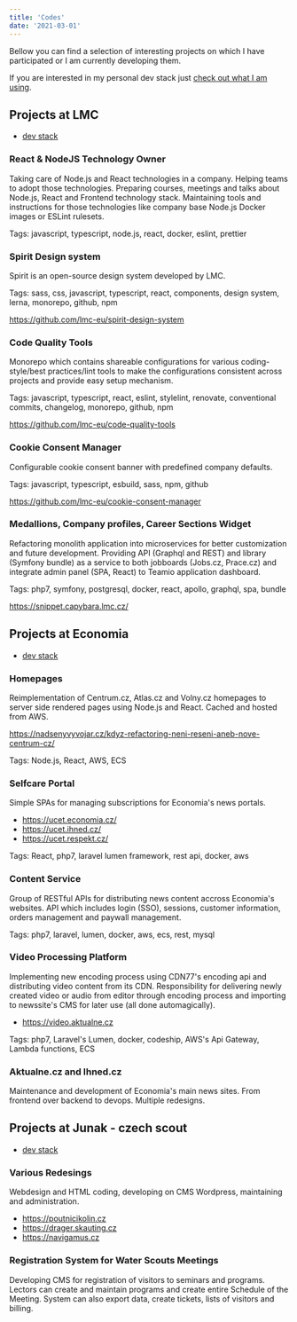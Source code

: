 ```yaml
---
title: 'Codes'
date: '2021-03-01'
---
```


Bellow you can find a selection of interesting projects on which I have participated or I am currently developing them.

If you are interested in my personal dev stack just [check out what I am using](/uses).

## Projects at LMC

- [dev stack](https://stackshare.io/literat/lmc-s-r-o)

### React & NodeJS Technology Owner

Taking care of Node.js and React technologies in a company. Helping teams to adopt those technologies. Preparing courses, meetings and talks about Node.js, React and Frontend technology stack. Maintaining tools and instructions for those technologies like company base Node.js Docker images or ESLint rulesets.

Tags: javascript, typescript, node.js, react, docker, eslint, prettier

### Spirit Design system

Spirit is an open-source design system developed by LMC.

Tags: sass, css, javascript, typescript, react, components, design system, lerna, monorepo, github, npm

https://github.com/lmc-eu/spirit-design-system

### Code Quality Tools

Monorepo which contains shareable configurations for various coding-style/best practices/lint tools to make the configurations consistent across projects and provide easy setup mechanism.

Tags: javascript, typescript, react, eslint, stylelint, renovate, conventional commits, changelog, monorepo, github, npm

https://github.com/lmc-eu/code-quality-tools

### Cookie Consent Manager

Configurable cookie consent banner with predefined company defaults.

Tags: javascript, typescript, esbuild, sass, npm, github

https://github.com/lmc-eu/cookie-consent-manager

### Medallions, Company profiles, Career Sections Widget

Refactoring monolith application into microservices for better customization and future development. Providing API (Graphql and REST) and library (Symfony bundle) as a service to both jobboards (Jobs.cz, Prace.cz) and integrate admin panel (SPA, React) to Teamio application dashboard.

Tags: php7, symfony, postgresql, docker, react, apollo, graphql, spa, bundle

https://snippet.capybara.lmc.cz/

## Projects at Economia

- [dev stack](https://stackshare.io/literat/economia-a-s)

### Homepages

Reimplementation of Centrum.cz, Atlas.cz and Volny.cz homepages to server side rendered pages using Node.js and React. Cached and hosted from AWS.

https://nadsenyvyvojar.cz/kdyz-refactoring-neni-reseni-aneb-nove-centrum-cz/

Tags: Node.js, React, AWS, ECS

### Selfcare Portal

Simple SPAs for managing subscriptions for Economia's news portals.

- https://ucet.economia.cz/
- https://ucet.ihned.cz/
- https://ucet.respekt.cz/

Tags: React, php7, laravel lumen framework, rest api, docker, aws

### Content Service

Group of RESTful APIs for distributing news content accross Economia's websites. API which includes login (SSO), sessions, customer information, orders management and paywall management.

Tags: php7, laravel, lumen, docker, aws, ecs, rest, mysql

### Video Processing Platform

Implementing new encoding process using CDN77's encoding api and distributing video content from its CDN.
Responsibility for delivering newly created video or audio from editor through encoding process and importing to newssite's CMS for later use (all done automagically).

- https://video.aktualne.cz

Tags: php7, Laravel's Lumen, docker, codeship, AWS's Api Gateway, Lambda functions, ECS

### Aktualne.cz and Ihned.cz

Maintenance and development of Economia's main news sites. From frontend over backend to devops. Multiple redesigns.

## Projects at Junak - czech scout

- [dev stack](https://stackshare.io/literat/junak-cesky-skaut-z-s)

### Various Redesings

Webdesign and HTML coding, developing on CMS Wordpress, maintaining and administration.

- https://poutnicikolin.cz
- https://drager.skauting.cz
- https://navigamus.cz

### Registration System for Water Scouts Meetings

Developing CMS for registration of visitors to seminars and programs. Lectors can create and maintain programs and create entire Schedule of the Meeting. System can also export data, create tickets, lists of visitors and billing.
